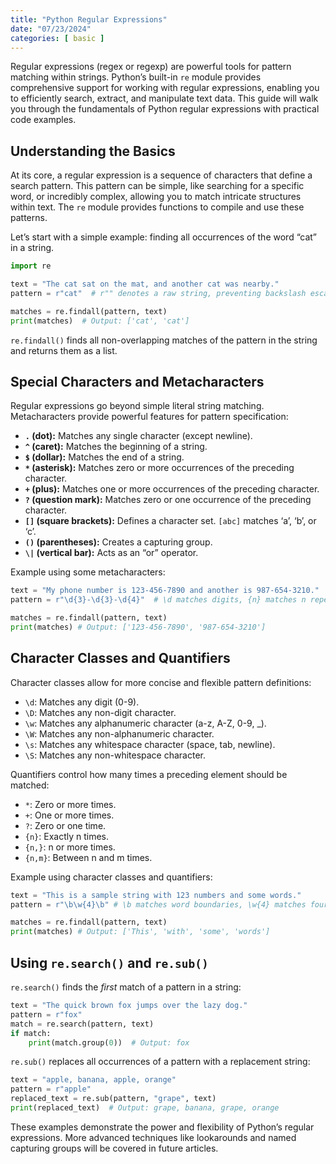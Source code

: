 ```yaml
---
title: "Python Regular Expressions"
date: "07/23/2024"
categories: [ basic ]
---
```



Regular expressions (regex or regexp) are powerful tools for pattern matching within strings.  Python's built-in `re` module provides comprehensive support for working with regular expressions, enabling you to efficiently search, extract, and manipulate text data. This guide will walk you through the fundamentals of Python regular expressions with practical code examples.


## Understanding the Basics

At its core, a regular expression is a sequence of characters that define a search pattern.  This pattern can be simple, like searching for a specific word, or incredibly complex, allowing you to match intricate structures within text.  The `re` module provides functions to compile and use these patterns.

Let's start with a simple example: finding all occurrences of the word "cat" in a string.

```python
import re

text = "The cat sat on the mat, and another cat was nearby."
pattern = r"cat"  # r"" denotes a raw string, preventing backslash escaping issues

matches = re.findall(pattern, text)
print(matches)  # Output: ['cat', 'cat']
```

`re.findall()` finds all non-overlapping matches of the pattern in the string and returns them as a list.


## Special Characters and Metacharacters

Regular expressions go beyond simple literal string matching.  Metacharacters provide powerful features for pattern specification:

* **`.` (dot):** Matches any single character (except newline).
* **`^` (caret):** Matches the beginning of a string.
* **`$` (dollar):** Matches the end of a string.
* **`*` (asterisk):** Matches zero or more occurrences of the preceding character.
* **`+` (plus):** Matches one or more occurrences of the preceding character.
* **`?` (question mark):** Matches zero or one occurrence of the preceding character.
* **`[]` (square brackets):** Defines a character set.  `[abc]` matches 'a', 'b', or 'c'.
* **`()` (parentheses):** Creates a capturing group.
* **`\|` (vertical bar):** Acts as an "or" operator.


Example using some metacharacters:

```python
text = "My phone number is 123-456-7890 and another is 987-654-3210."
pattern = r"\d{3}-\d{3}-\d{4}"  # \d matches digits, {n} matches n repetitions

matches = re.findall(pattern, text)
print(matches) # Output: ['123-456-7890', '987-654-3210']
```


## Character Classes and Quantifiers

Character classes allow for more concise and flexible pattern definitions:

* `\d`: Matches any digit (0-9).
* `\D`: Matches any non-digit character.
* `\w`: Matches any alphanumeric character (a-z, A-Z, 0-9, _).
* `\W`: Matches any non-alphanumeric character.
* `\s`: Matches any whitespace character (space, tab, newline).
* `\S`: Matches any non-whitespace character.


Quantifiers control how many times a preceding element should be matched:

* `*`: Zero or more times.
* `+`: One or more times.
* `?`: Zero or one time.
* `{n}`: Exactly n times.
* `{n,}`: n or more times.
* `{n,m}`: Between n and m times.


Example using character classes and quantifiers:

```python
text = "This is a sample string with 123 numbers and some words."
pattern = r"\b\w{4}\b" # \b matches word boundaries, \w{4} matches four word characters

matches = re.findall(pattern, text)
print(matches) # Output: ['This', 'with', 'some', 'words']
```



## Using `re.search()` and `re.sub()`

`re.search()` finds the *first* match of a pattern in a string:

```python
text = "The quick brown fox jumps over the lazy dog."
pattern = r"fox"
match = re.search(pattern, text)
if match:
    print(match.group(0))  # Output: fox
```

`re.sub()` replaces all occurrences of a pattern with a replacement string:

```python
text = "apple, banana, apple, orange"
pattern = r"apple"
replaced_text = re.sub(pattern, "grape", text)
print(replaced_text)  # Output: grape, banana, grape, orange
```

These examples demonstrate the power and flexibility of Python's regular expressions. More advanced techniques like lookarounds and named capturing groups will be covered in future articles.

